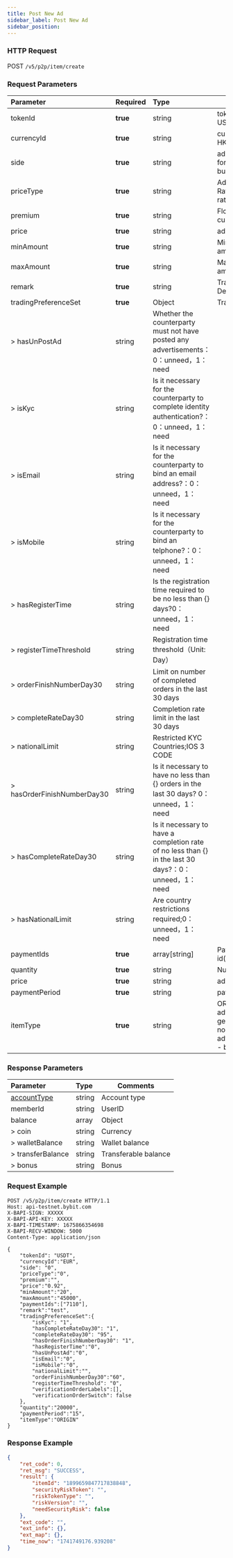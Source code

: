 ```yaml
---
title: Post New Ad
sidebar_label: Post New Ad
sidebar_position: 
---
```



### HTTP Request
POST `/v5/p2p/item/create`

### Request Parameters
| Parameter | Required | Type | Comments|
|:----- |:-------|:-----|------ |
|tokenId|<b>true</b> |string |token id. e.g. USDT,ETH,BTC |
|currencyId|<b>true</b> |string |currency id e.g HKD,USD,EUR |
|side|<b>true</b> |string |ad for buying token or for selling token. 0 - buy; 1 - sell |
|priceType|<b>true</b> |string |Ads Pricing Exchange Rate Model. 0 - Fixed rate; 1 - Floating rate |
|premium|<b>true</b> |string |Floating ratio with current exchange rate |
|price|<b>true</b> |string |ads price |
|minAmount|<b>true</b> |string |Min transaction amount |
|maxAmount|<b>true</b> |string |Max transaction amount |
|remark|<b>true</b> |string |Transaction Description(max=900) |
|tradingPreferenceSet|<b>true</b> |Object |Trading Preferences |
|> hasUnPostAd |string | Whether the counterparty must not have posted any advertisements： 0：unneed，1：need |
|> isKyc |string | Is it necessary for the counterparty to complete identity authentication?： 0：unneed，1：need |
|> isEmail |string | Is it necessary for the counterparty to bind an email address?：0：unneed，1：need |
|> isMobile |string | Is it necessary for the counterparty to bind an telphone?：0：unneed，1：need |
|> hasRegisterTime |string | Is the registration time required to be no less than {} days?0：unneed，1：need |
|> registerTimeThreshold |string | Registration time threshold（Unit: Day）|
|> orderFinishNumberDay30 |string | Limit on number of completed orders in the last 30 days |
|> completeRateDay30 |string | Completion rate limit in the last 30 days |
|> nationalLimit |string | Restricted KYC Countries;IOS 3 CODE |
|> hasOrderFinishNumberDay30 |string | Is it necessary to have no less than {} orders in the last 30 days? 0：unneed，1：need |
|> hasCompleteRateDay30 |string | Is it necessary to have a completion rate of no less than {} in the last 30 days?：0：unneed，1：need |
|> hasNationalLimit |string | Are country restrictions required;0：unneed，1：need |
|paymentIds|<b>true</b> |array[string] |Payment method type id(len<=5) |
|quantity|<b>true</b> |string |Number of ads |
|price|<b>true</b> |string |ads price |
|paymentPeriod|<b>true</b> |string |payment duration |
|itemType|<b>true</b> |string |ORIGIN - original P2P advertisement, generally refers to non-bulk advertisement; BULK - bulk advertisement |


### Response Parameters
| Parameter | Type | Comments|
|:----- |:-----|----- |
|[accountType](../enum#accounttype) |string |Account type|
|memberId |string |UserID|
|balance |array |Object |
|> coin |string |Currency|
|> walletBalance |string |Wallet balance|
|> transferBalance |string |Transferable balance|
|> bonus |string |Bonus|

### Request Example

```http
POST /v5/p2p/item/create HTTP/1.1
Host: api-testnet.bybit.com
X-BAPI-SIGN: XXXXX
X-BAPI-API-KEY: XXXXX
X-BAPI-TIMESTAMP: 1675866354698
X-BAPI-RECV-WINDOW: 5000
Content-Type: application/json

{
    "tokenId": "USDT",
    "currencyId":"EUR",
    "side": "0",
    "priceType":"0",
    "premium":"",
    "price":"0.92",
    "minAmount":"20",
    "maxAmount":"45000",
    "paymentIds":["7110"],
    "remark":"test",
    "tradingPreferenceSet":{
        "isKyc": "1",
        "hasCompleteRateDay30": "1",
        "completeRateDay30": "95", 
        "hasOrderFinishNumberDay30": "1",
        "hasRegisterTime":"0",
        "hasUnPostAd":"0",
        "isEmail":"0",
        "isMobile":"0",
        "nationalLimit":"",
        "orderFinishNumberDay30":"60",
        "registerTimeThreshold": "0",
        "verificationOrderLabels":[],
        "verificationOrderSwitch": false
    },
    "quantity":"20000",
    "paymentPeriod":"15",
    "itemType":"ORIGIN"
}
```

### Response Example

```json
{
    "ret_code": 0,
    "ret_msg": "SUCCESS",
    "result": {
        "itemId": "1899659847717838848",
        "securityRiskToken": "",
        "riskTokenType": "",
        "riskVersion": "",
        "needSecurityRisk": false
    },
    "ext_code": "",
    "ext_info": {},
    "ext_map": {},
    "time_now": "1741749176.939208"
}
```
